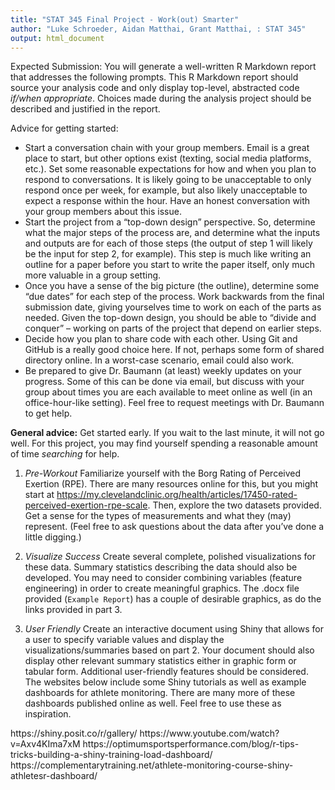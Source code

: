 ```yaml
---
title: "STAT 345 Final Project - Work(out) Smarter" 
author: "Luke Schroeder, Aidan Matthai, Grant Matthai, : STAT 345" 
output: html_document
---
```


Expected Submission: You will generate a well-written R Markdown report that addresses the following prompts. This R Markdown report should source your analysis code and only display top-level, abstracted code _if/when appropriate_. Choices made during the analysis project should be described and justified in the report. 

 
Advice for getting started:

- Start a conversation chain with your group members. Email is a great place to start, but other options exist (texting, social media platforms, etc.). Set some reasonable expectations for how and when you plan to respond to conversations. It is likely going to be unacceptable to only respond once per week, for example, but also likely unacceptable to expect a response within the hour. Have an honest conversation with your group members about this issue.
- Start the project from a "top-down design" perspective. So, determine what the major steps of the process are, and determine what the inputs and outputs are for each of those steps (the output of step 1 will likely be the input for step 2, for example). This step is much like writing an outline for a paper before you start to write the paper itself, only much more valuable in a group setting. 
- Once you have a sense of the big picture (the outline), determine some "due dates" for each step of the process. Work backwards from the final submission date, giving yourselves time to work on each of the parts as needed. Given the top-down design, you should be able to "divide and conquer" -- working on parts of the project that depend on earlier steps.
- Decide how you plan to share code with each other. Using Git and GitHub is a really good choice here. If not, perhaps some form of shared directory online. In a worst-case scenario, email could also work. 
- Be prepared to give Dr. Baumann (at least) weekly updates on your progress. Some of this can be done via email, but discuss with your group about times you are each available to meet online as well (in an office-hour-like setting). Feel free to request meetings with Dr. Baumann to get help.

**General advice:** Get started early. If you wait to the last minute, it will not go well. For this project, you may find yourself spending a reasonable amount of time _searching_ for help.

1. _Pre-Workout_ Familiarize yourself with the Borg Rating of Perceived Exertion (RPE). There are many resources online for this, but you might start at [https://my.clevelandclinic.org/health/articles/17450-rated-perceived-exertion-rpe-scale](https://my.clevelandclinic.org/health/articles/17450-rated-perceived-exertion-rpe-scale). Then, explore the two datasets provided. Get a sense for the types of measurements and what they (may) represent. (Feel free to ask questions about the data after you've done a little digging.)

2. _Visualize Success_ Create several complete, polished visualizations for these data. Summary statistics describing the data should also be developed. You may need to consider combining variables (feature engineering) in order to create meaningful graphics. The .docx file provided (`Example Report`) has a couple of desirable graphics, as do the links provided in part 3. 

3. _User Friendly_ Create an interactive document using Shiny that allows for a user to specify variable values and display the visualizations/summaries based on part 2. Your document should also display other relevant summary statistics either in graphic form or tabular form. Additional user-friendly features should be considered. The websites below include some Shiny tutorials as well as example dashboards for athlete monitoring. There are many more of these dashboards published online as well. Feel free to use these as inspiration. 

https://shiny.posit.co/r/gallery/
https://www.youtube.com/watch?v=Axv4KIma7xM
https://optimumsportsperformance.com/blog/r-tips-tricks-building-a-shiny-training-load-dashboard/
https://complementarytraining.net/athlete-monitoring-course-shiny-athletesr-dashboard/
